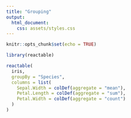 ```yaml
---
title: "Grouping"
output:
  html_document:
    css: assets/styles.css
---
```


```r
knitr::opts_chunk$set(echo = TRUE)
```

```r
library(reactable)

reactable(
  iris,
  groupBy = "Species",
  columns = list(
    Sepal.Width = colDef(aggregate = "mean"),
    Petal.Length = colDef(aggregate = "sum"),
    Petal.Width = colDef(aggregate = "count")
  )
)
```
